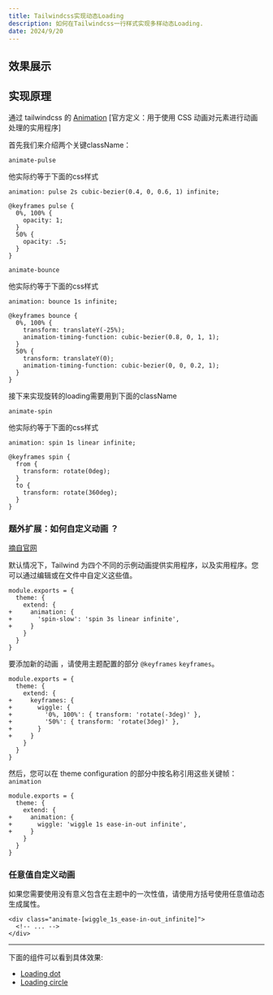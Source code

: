 ```yaml
---
title: Tailwindcss实现动态Loading
description: 如何在Tailwindcss一行样式实现多样动态Loading.
date: 2024/9/20
---
```


## 效果展示

<ArticleDemoPreview
  articleId="1"
  demoId="demo1"
  previewTitle="点状loading"
  innerWrapper="flex h-40 items-center justify-center gap-10"
  wrapper="h-40"
/>

<ArticleDemoPreview
  articleId="1"
  demoId="demo2"
  previewTitle="圆形loading"
  innerWrapper="flex h-40 items-center justify-center gap-10"
  wrapper="h-40"
/>

## 实现原理

通过 tailwindcss 的 [Animation](https://tailwindcss.com/docs/animation) [官方定义：用于使用 CSS 动画对元素进行动画处理的实用程序]

首先我们来介绍两个关键className：

`animate-pulse`

他实际约等于下面的css样式

```
animation: pulse 2s cubic-bezier(0.4, 0, 0.6, 1) infinite;

@keyframes pulse {
  0%, 100% {
    opacity: 1;
  }
  50% {
    opacity: .5;
  }
}
```

<ArticleDemoPreview
  articleId="1"
  demoId="demo3"
  previewTitle="`animate-pulse`可以通过透明度的变化使元素有忽隐忽现的闪烁效果，这种效果也常用于骨架屏显示"
  innerWrapper="flex h-40 items-center justify-center gap-10"
  wrapper="h-40"
/>

`animate-bounce`

他实际约等于下面的css样式

```
animation: bounce 1s infinite;

@keyframes bounce {
  0%, 100% {
    transform: translateY(-25%);
    animation-timing-function: cubic-bezier(0.8, 0, 1, 1);
  }
  50% {
    transform: translateY(0);
    animation-timing-function: cubic-bezier(0, 0, 0.2, 1);
  }
}
```

<ArticleDemoPreview
  articleId="1"
  demoId="demo4"
  previewTitle="`animate-bounce`可以通过修改translateY变化使元素往下跳动，这种效果也常用于向下箭头"
  innerWrapper="flex h-40 items-center justify-center gap-10"
  wrapper="h-40"
/>

<ArticleDemoPreview
  articleId="1"
  demoId="demo5"
  previewTitle="这样一来就可以实现下面两种点，且只需要分别加一个className，如需要实现右边的上下错开跳动，则只需要使用 `animation-delay` 添加不同的时间即可"
  innerWrapper="flex h-40 items-center justify-center gap-10"
  wrapper="h-40"
/>

接下来实现旋转的loading需要用到下面的className

`animate-spin`

他实际约等于下面的css样式

```
animation: spin 1s linear infinite;

@keyframes spin {
  from {
    transform: rotate(0deg);
  }
  to {
    transform: rotate(360deg);
  }
}
```

<ArticleDemoPreview
  articleId="1"
  demoId="demo6"
  previewTitle="`animate-spin`可以通过修改rotate变化使元素旋转 （鼠标移入开始旋转）"
  innerWrapper="flex h-40 items-center justify-center gap-10"
  wrapper="h-40"
/>

<ArticleDemoPreview
  articleId="1"
  demoId="demo7"
  previewTitle="这样我们可以通过嵌套多个div来实现下面的效果"
  innerWrapper="flex h-40 items-center justify-center gap-10"
  wrapper="h-40"
/>

### 题外扩展：如何自定义动画 ？

[摘自官网](https://tailwindcss.com/docs/animation#customizing-your-theme)

默认情况下，Tailwind 为四个不同的示例动画提供实用程序，以及实用程序。您可以通过编辑或在文件中自定义这些值。

```
module.exports = {
  theme: {
    extend: {
+     animation: {
+       'spin-slow': 'spin 3s linear infinite',
+     }
    }
  }
}
```

要添加新的动画 ，请使用主题配置的部分 `@keyframes` `keyframes`。

```
module.exports = {
  theme: {
    extend: {
+     keyframes: {
+       wiggle: {
+         '0%, 100%': { transform: 'rotate(-3deg)' },
+         '50%': { transform: 'rotate(3deg)' },
+       }
+     }
    }
  }
}
```

然后，您可以在 theme configuration 的部分中按名称引用这些关键帧：`animation`

```
module.exports = {
  theme: {
    extend: {
+     animation: {
+       wiggle: 'wiggle 1s ease-in-out infinite',
+     }
    }
  }
}
```

### 任意值自定义动画

如果您需要使用没有意义包含在主题中的一次性值，请使用方括号使用任意值动态生成属性。

```
<div class="animate-[wiggle_1s_ease-in-out_infinite]">
  <!-- ... -->
</div>
```

---

下面的组件可以看到具体效果:

- [Loading dot](/docs/comp/baseComponents/loading#1)
- [Loading circle](/docs/comp/baseComponents/loading#2)
